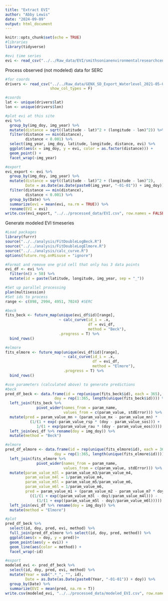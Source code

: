 ```yaml
---
title: "Extract EVI"
author: "Abby Lewis"
date: "2024-09-09"
output: html_document
---
```


```r
knitr::opts_chunk$set(echo = TRUE)
#libraries
library(tidyverse)

#evi time series
evi <- read_csv("../../Raw_data/EVI/smithsonianenvironmentalresearchcenter_evi_series.csv")
```

Process observed (not modeled) data for SERC

```r
#for coords
drivers <- read_csv("../../Raw_data/GENX_SD_Export_Waterlevel_2021-05-06_to_2022-12-30_derived_clean_btemps.csv", 
                    show_col_types = F)

#coords
lat <- unique(drivers$lat)
lon <- unique(drivers$lon)

#plot evi at this site
evi %>%
  group_by(img_doy, img_year) %>%
  mutate(distance = sqrt((latitude - lat)^2 + (longitude - lon)^2)) %>%
  filter(distance == min(distance),
         distance < 0.001) %>%
  select(img_year, img_doy, latitude, longitude, distance, evi) %>%
  ggplot(aes(x = img_doy, y = evi, color = as.factor(distance))) +
  geom_point() +
  facet_wrap(~img_year)

#export
evi_export <- evi %>%
  group_by(img_doy, img_year) %>%
  mutate(distance = sqrt((latitude - lat)^2 + (longitude - lon)^2),
         Date = as.Date(as.Date(paste0(img_year, "-01-01")) + img_doy)) %>%
  filter(distance == min(distance),
         distance < 0.001) %>%
  group_by(Date) %>%
  summarize(evi = mean(evi, na.rm = TRUE)) %>%
  rename(EVI = evi)
write.csv(evi_export, "../../processed_data/EVI.csv", row.names = FALSE)
```

Generate modeled EVI timeseries

```r
#Load packages
library(furrr)
source("../../analysis/FitDoubleLogBeck.R")
source("../../analysis/FitDoubleLogElmore.R")
source("../../analysis/calc_curve.R")
options(future.rng.onMisuse = "ignore")

#Format and remove one grid cell that only has 3 data points
evi_df <- evi %>%
  filter(n() > 50) %>%
  mutate(id = paste(latitude, longitude, img_year, sep = "_"))

#Set up parallel processing
plan(multisession)
#Set ids to process
range <- c(898, 2994, 4951, 7024) #SERC

#beck
fits_beck <- future_map(unique(evi_df$id)[range], 
                        ~ calc_curve(id_i = .x, 
                                     df = evi_df, 
                                     method = "Beck"), 
                        .progress = T) %>%
  bind_rows()

#elmore
fits_elmore <- future_map(unique(evi_df$id)[range], 
                          ~ calc_curve(id_i = .x, 
                                       df = evi_df,
                                       method = "Elmore"), 
                          .progress = T) %>%
  bind_rows()

#use parameters (calculated above) to generate predictions
#beck
pred_df_beck <- data.frame(id = rep(unique(fits_beck$id), each = 365),
                      doy = rep(1:365, length(unique(fits_beck$id)))) %>%
  left_join(fits_beck %>%
              pivot_wider(names_from = param_name, 
                          values_from = c(param_value, stdError))) %>%
  mutate(pred = param_value_mn + (param_value_mx - param_value_mn) * 
           (1/(1 + exp(-param_value_rsp * (doy - param_value_sos))) + 
              1/(1 + exp(param_value_rau * (doy - param_value_eos))))) %>%
  left_join(evi_df %>% rename(doy = img_doy)) %>%
  mutate(method = "Beck")

#elmore
pred_df_elmore <- data.frame(id = rep(unique(fits_elmore$id), each = 365),
                      doy = rep(1:365, length(unique(fits_elmore$id)))) %>%
  left_join(fits_elmore %>%
              pivot_wider(names_from = param_name, 
                          values_from = c(param_value, stdError))) %>%
  mutate(param_value_m3l = param_value_m3/param_value_m4,
         param_value_m4l = 1/param_value_m4,
         param_value_m5l = param_value_m5/param_value_m6,
         param_value_m6l = 1/param_value_m6,
         pred = param_value_m1 + (param_value_m2 - param_value_m7 * doy) * 
           ((1/(1 + exp((param_value_m3l - doy)/param_value_m4l))) - 
              (1/(1 + exp((param_value_m5l - doy)/param_value_m6l))))) %>%
  left_join(evi_df %>% rename(doy = img_doy)) %>%
  mutate(method = "Elmore")

#plot
pred_df_beck %>%
  select(id, doy, pred, evi, method) %>%
  full_join(pred_df_elmore %>% select(id, doy, pred, method)) %>%
  ggplot(aes(x = doy, y = pred))+
  geom_point(aes(y = evi)) +
  geom_line(aes(color = method)) +
  facet_wrap(~id)

#export
modeled_evi <- pred_df_beck %>%
  select(id, doy, pred, evi, method) %>%
  mutate(Year = sub(".*_", "", id),
         Date = as.Date(as.Date(paste0(Year, "-01-01")) + doy)) %>%
  group_by(Date) %>%
  summarize(EVI = mean(pred, na.rm = T))
write.csv(modeled_evi, "../../processed_data/modeled_EVI.csv", row.names = FALSE)
```

